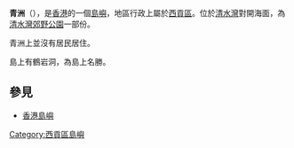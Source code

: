 {{Other uses|青洲}}
'''青洲'''（{{lang-en|Steep Island}}），是[[香港|香港]]的一個[[島嶼|島嶼]]，地區行政上屬於[[西貢區|西貢區]]。位於[[清水灣|清水灣]]對開海面，為[[清水灣郊野公園|清水灣郊野公園]]一部份。

青洲上並沒有居民居住。

島上有鶴岩洞，為島上名勝。

==參見==
*[[香港島嶼|香港島嶼]]

{{香港島嶼}}

[[Category:西貢區島嶼|Category:西貢區島嶼]]